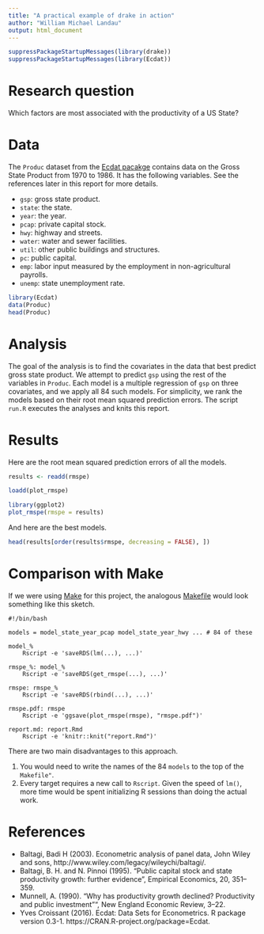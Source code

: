 ```yaml
---
title: "A practical example of drake in action"
author: "William Michael Landau"
output: html_document
---
```


```r
suppressPackageStartupMessages(library(drake))
suppressPackageStartupMessages(library(Ecdat))
```

# Research question

Which factors are most associated with the productivity of a US State?

# Data

The `Produc` dataset from the [Ecdat pacakge](https://cran.r-project.org/package=Ecdat) contains data on the Gross State Product from 1970 to 1986. It has the following variables. See the references later in this report for more details.

- `gsp`: gross state product.
- `state`: the state.
- `year`: the year.
- `pcap`: private capital stock.
- `hwy`: highway and streets.
- `water`: water and sewer facilities.
- `util`: other public buildings and structures.
- `pc`: public capital.
- `emp`: labor input measured by the employment in non-agricultural payrolls.
- `unemp`: state unemployment rate.

```r
library(Ecdat)
data(Produc)
head(Produc)
```

# Analysis

The goal of the analysis is to find the covariates in the data that best predict gross state product. We attempt to predict `gsp` using the rest of the variables in `Produc`. Each model is a multiple regression of `gsp` on three covariates, and we apply all 84 such models. For simplicity, we rank the models based on their root mean squared prediction errors. The script `run.R` executes the analyses and knits this report.

# Results

Here are the root mean squared prediction errors of all the models.

```r
results <- readd(rmspe)

loadd(plot_rmspe)

library(ggplot2)
plot_rmspe(rmspe = results)
```

And here are the best models.

```r
head(results[order(results$rmspe, decreasing = FALSE), ])
```

# Comparison with Make

If we were using [Make](https://www.gnu.org/software/make/) for this project, the analogous [Makefile](https://www.gnu.org/software/make/) would look something like this sketch.

<pre><code>#!/bin/bash

models = model_state_year_pcap model_state_year_hwy ... # 84 of these

model_%
    Rscript -e 'saveRDS(lm(...), ...)'

rmspe_%: model_%
    Rscript -e 'saveRDS(get_rmspe(...), ...)'

rmspe: rmspe_%
    Rscript -e 'saveRDS(rbind(...), ...)'

rmspe.pdf: rmspe
    Rscript -e 'ggsave(plot_rmspe(rmspe), "rmspe.pdf")'

report.md: report.Rmd
    Rscript -e 'knitr::knit("report.Rmd")'
</code></pre>

There are two main disadvantages to this approach.

1. You would need to write the names of the 84 `models` to the top of the `Makefile"`.
2. Every target requires a new call to `Rscript`. Given the speed of `lm()`, more time would be spent initializing R sessions than doing the actual work.

# References 

- Baltagi, Badi H (2003). Econometric analysis of panel data, John Wiley and sons, http://www.wiley.com/legacy/wileychi/baltagi/.
- Baltagi, B. H. and N. Pinnoi (1995). "Public capital stock and state productivity growth: further evidence", Empirical Economics, 20, 351–359.
- Munnell, A. (1990). "Why has productivity growth declined? Productivity and public investment"", New England Economic Review, 3–22.
- Yves Croissant (2016). Ecdat: Data Sets for Econometrics. R package version 0.3-1. https://CRAN.R-project.org/package=Ecdat.
